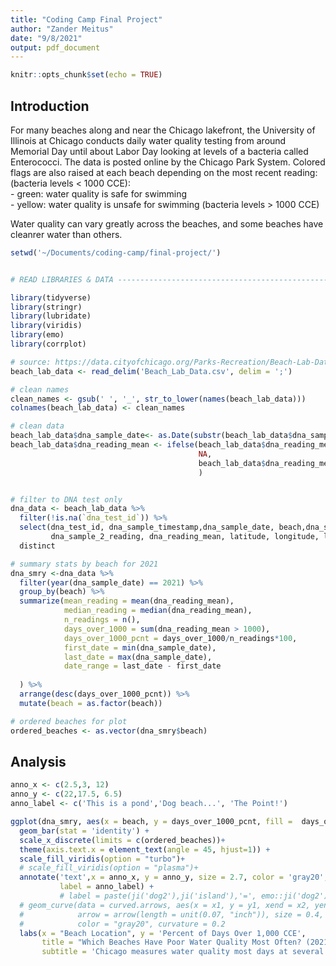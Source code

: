```yaml
---
title: "Coding Camp Final Project"
author: "Zander Meitus"
date: "9/8/2021"
output: pdf_document
---
```


```r
knitr::opts_chunk$set(echo = TRUE)
```

## Introduction
For many beaches along and near the Chicago lakefront, the University of Illinois at Chicago conducts daily water quality testing from around Memorial Day until about Labor Day looking at levels of a bacteria called Enterococci. The data is posted online by the Chicago Park System. Colored flags are also raised at each beach depending on the most recent reading: (bacteria levels < 1000 CCE):  
- green: water quality is safe for swimming  
- yellow: water quality is unsafe for swimming  (bacteria levels > 1000 CCE)

Water quality can vary greatly across the beaches, and some beaches have cleanrer water than others.  

``` r
setwd('~/Documents/coding-camp/final-project/')


# READ LIBRARIES & DATA ---------------------------------------------------

library(tidyverse)
library(stringr)
library(lubridate)
library(viridis)
library(emo)
library(corrplot)

# source: https://data.cityofchicago.org/Parks-Recreation/Beach-Lab-Data/2ivx-z93u
beach_lab_data <- read_delim('Beach_Lab_Data.csv', delim = ';')
```

```r

# clean names
clean_names <- gsub(' ', '_', str_to_lower(names(beach_lab_data)))
colnames(beach_lab_data) <- clean_names

# clean data
beach_lab_data$dna_sample_date<- as.Date(substr(beach_lab_data$dna_sample_timestamp,1,10), format ="%m/%d/%Y" )
beach_lab_data$dna_reading_mean <- ifelse(beach_lab_data$dna_reading_mean == 'NULL',
                                          NA,
                                          beach_lab_data$dna_reading_mean
                                          )


# filter to DNA test only
dna_data <- beach_lab_data %>% 
  filter(!is.na(`dna_test_id`)) %>%
  select(dna_test_id, dna_sample_timestamp,dna_sample_date, beach,dna_sample_1_reading,
         dna_sample_2_reading, dna_reading_mean, latitude, longitude, location) %>%
  distinct

# summary stats by beach for 2021
dna_smry <-dna_data %>%
  filter(year(dna_sample_date) == 2021) %>%
  group_by(beach) %>%
  summarize(mean_reading = mean(dna_reading_mean),
            median_reading = median(dna_reading_mean),
            n_readings = n(),
            days_over_1000 = sum(dna_reading_mean > 1000),
            days_over_1000_pcnt = days_over_1000/n_readings*100,
            first_date = min(dna_sample_date),
            last_date = max(dna_sample_date),
            date_range = last_date - first_date
           
  ) %>%
  arrange(desc(days_over_1000_pcnt)) %>%
  mutate(beach = as.factor(beach))

# ordered beaches for plot
ordered_beaches <- as.vector(dna_smry$beach)

```


## Analysis
```r
anno_x <- c(2.5,3, 12)
anno_y <- c(22,17.5, 6.5)
anno_label <- c('This is a pond','Dog beach...', 'The Point!')

ggplot(dna_smry, aes(x = beach, y = days_over_1000_pcnt, fill =  days_over_1000_pcnt)) +
  geom_bar(stat = 'identity') + 
  scale_x_discrete(limits = c(ordered_beaches))+
  theme(axis.text.x = element_text(angle = 45, hjust=1)) +
  scale_fill_viridis(option = "turbo")+
  # scale_fill_viridis(option = "plasma")+
  annotate('text',x = anno_x, y = anno_y, size = 2.7, color = 'gray20',
           label = anno_label) + 
           # label = paste(ji('dog2'),ji('island'),'=', emo::ji('dog2'), emo::ji('poop')))
  # geom_curve(data = curved.arrows, aes(x = x1, y = y1, xend = x2, yend = y2),
  #            arrow = arrow(length = unit(0.07, "inch")), size = 0.4,
  #            color = "gray20", curvature = 0.2
  labs(x = "Beach Location", y = 'Percent of Days Over 1,000 CCE', 
       title = "Which Beaches Have Poor Water Quality Most Often? (2021)",
       subtitle = 'Chicago measures water quality most days at several beaches from Memorial Day\nto Labor Day. The CDC recommends not going in water when readings are above 1,000 CCE.')


```

